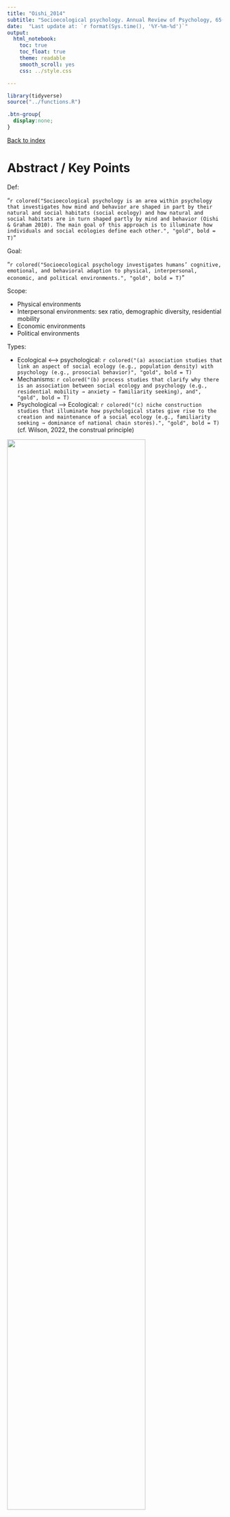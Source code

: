 ```yaml
---
title: "Oishi_2014"
subtitle: "Socioecological psychology. Annual Review of Psychology, 65(1), 581–609. https://doi.org/10.1146/annurev-psych-030413-152156"
date:  "Last update at: `r format(Sys.time(), '%Y-%m-%d')`"
output: 
  html_notebook:
    toc: true
    toc_float: true
    theme: readable
    smooth_scroll: yes
    css: ../style.css

---
```


```r
library(tidyverse)
source("../functions.R")
```

```css
.btn-group{
  display:none;
}
```

[Back to index](../index.nb.html)

# Abstract / Key Points

Def: 

"`r colored("Socioecological psychology is an area within psychology that investigates how mind and behavior are shaped in part by their natural and social habitats (social ecology) and how natural and social habitats are in turn shaped partly by mind and behavior (Oishi & Graham 2010). The main goal of this approach is to illuminate how individuals and social ecologies define each other.", "gold", bold = T)`"

Goal: 

"`r colored("Socioecological psychology investigates humans’ cognitive, emotional, and behavioral adaption to physical, interpersonal, economic, and political environments.", "gold", bold = T)`"

Scope: 

- Physical environments
- Interpersonal environments: sex ratio, demographic diversity, residential mobility 
- Economic environments
- Political environments

Types: 

- Ecological <---> psychological: `r colored("(a) association studies that link an aspect of social ecology (e.g., population density) with psychology (e.g., prosocial behavior)", "gold", bold = T)`
- Mechanisms: `r colored("(b) process studies that clarify why there is an association between social ecology and psychology (e.g., residential mobility → anxiety → familiarity seeking), and", "gold", bold = T)` 
- Psychological ---> Ecological: `r colored("(c) niche construction studies that illuminate how psychological states give rise to the creation and maintenance of a social ecology (e.g., familiarity seeking → dominance of national chain stores).", "gold", bold = T)` (cf. Wilson, 2022, the construal principle)

<img src="Screenshot 2023-07-14 at 10.44.53 AM.png" width=80%> 

# Intro (def, scope, etc)

Distinct features: 

- Comparison with the traditional psych approach: 

In one sense, the focus on subjective, intrapsychic phenomenology, such as one’s perception, representation, and mindset, is the hallmark of psychology and indeed what makes psychology different from other social sciences—most notably sociology—that attend to objective, social structural factors. 

Most notably, this view neglects the fact that people most often think, feel emotions, and act in reaction to, and in the presence of, other people (Berscheid & Reis 1998) and in certain physical (Barker 1968), climatic (Anderson 2001), political (Inglehart 1997), economic (Diener et al. 1995), demographic (Taylor 1998), and cultural conditions (Markus & Kitayama 1991).

Socioecological psychology attempts to bring the *objectivist* perspective to psychological science, investigating how objective social and physical environments, not just perception and construal of the envi- ronments, affect one’s thinking, feeling, and behaviors, as well as how people’s thinking, feeling, and behaviors give rise to built environments (human-made surroundings such as buildings and parks) and social environments. In other words, socioecological psychology combines the previous attempts to bring environments and daily contexts to psychology (e.g., Barker 1968, *Bronfenbrenner 1977*, Lewin 1939, Milgram 1970) while maintaining its focus on the *mutual constitution* of objective macroenvironments and psyche.

- Comparison with a sociological approach: 

Although socioecological psychology is similar to sociology in that both attend to *objective, macro factors*, socioecological psychology is different from sociology in its focus on *psychological mechanisms* underlying the association between social ecology and human cognition, emotion, and behavior. 

As stated by Milgram (1970), sociologists tend to focus on *sociological facts* (e.g., population density) that are *external* to individuals, whereas psychologists (here, socioecological psychologists) pay attention to psychological mechanisms that link the individual’s experience to his/her social ecology. Many sociologists, epidemiologists, demographers, and other social scientists conduct almost exclusively association studies (for exceptions, see Cook et al. 1983, Vasi & Macy 2003; for a review on experiments in sociology, see Jackson & Cox 2013); in contrast, socioecological psychologists conduct association, process, and niche construction studies.

- Comparison with other psychological approaches (e.g., ecological, environmental, community): 

A main difference is that socioecological psychology uses experimental as well as observational and survey methods, whereas ecological, environmental, and community psychologies rely almost exclusively on observational and survey methods.

- Comparison with a cultural psychological approach: 

Socioecological psychology is similar to cultural psychology (Kitayama & Cohen 2007) in its interests in distal, macroenvironmental factors. Far more similarities than differences exist between them. As detailed in Oishi & Graham (2010), however, one key difference is that *cultural psychology explores how psychological processes are grounded in culture* (e.g., cultural practices, rituals, and symbols), whereas socioecological psychology explores how psychological processes are grounded in *objective, concrete, macro conditions (e.g., green space, sex ratio, and income inequality) as well as cultural contexts*.

<img src="Screenshot 2023-07-14 at 10.50.40 AM.png" width=80%>

socioecological psychologists should start their research from the observation of humans in their natural, social habitats and eventually test the causal effect of environments in a controlled laboratory setting

# Physical environments 

- Green space and attention, memory, and learning:  
  - green space: soft fascination ---> capture involuntary attention 
  - urban space: directed, voluntary attention (e.g., traffic lights)
<br>
<br>
- Thinking style (holistic vs. analytic) Miyamoto et al. (2006) ---> landscapes: The main figures are much easier to detect in American landscapes than in Japanese landscapes.

- Geographical location: 
  - The distance from the equator and pathogens (regions near the equator tend to have more pathogens than regions more distant from the equator):
  - In a region with a lot of pathogens, individuals must avoid contact with strangers who may carry potential infectious diseases. In such a region, residents should make a sharp ingroup-outgroup distinction (collectivism) and should not be overly sociable (low extraversion) or adventurous (low openness). Indeed, people living in a nation with a historically high level of pathogens are more likely to hold collectivist values (Fincher et al. 2008) and to be less extraverted and less open to experiences than those living in a nation with a historically low level of pathogens (Schaller & Murray 2008).

- Climate and weather 
   - heat and violence 
   - emotional expressiveness (Pennebaker et al. 1996)
    - people living in a colder region self-reported being less emotionally expressive and were also perceived to be less emotionally expressive than those living in a warmer region. 
  - association with mood is not well-established 
    -  strong wind and the lack of sunlight are associated with negative moods, whereas climatic variables have surprisingly small or no associations with positive moods
    - the link between climate and well-being might be moderated by the wealth of nations (e.g., access to air conditioning and supermarkets) and that the null findings regarding the link between weather and mood in the United States (e.g., Lucas & Lawless 2013) could be that in a wealthy nation such as the United States, the effect of weather is minimized by various amenities

# Interpersonal environments 

- Population density
  - negatively associated with prosocial behavior
  - Urban overload (Milgram 1970):
    - Urbanites help others less than rural residents because urbanites come into contact with a far larger number of individuals than rural counterparts on a daily basis, and therefore urbanites need to conserve psychological energies by limiting the number of people with whom they interact `r side_note("I doon't quite buy this argument.")` 
    -  urban overload would give rise to social structures (the third type of socioecological psychology): Urban overload would result in the formation of *specialized institutions*, such as departments of welfare and housing that deal with individuals who need help in an urban community.

- Sex ratio

<img src="Screenshot 2023-07-14 at 11.09.41 AM.png" width=80%>

- Demographic diversity 

white participants living in a city with more African Americans showed greater prejudice toward African Americans than did those living in a city with fewer African Americans (present only in the Northern state)

residents of homogeneous cities (e.g., Bismarck, North Dakota and Lewiston, Maine) were more trusting of not just others in general, but also of neighbors and people of different eth- nicities compared to residents of heterogeneous cities (e.g., San Francisco and Houston). Putnam speculated that heterogeneous contexts seem to encourage white residents to “hunker down” like a turtle, whereas homogeneous contexts encourage white residents to bond with other

Portes & Vickstrom (2011) provided a persuasive critique on Putnam’s social capital work and pointed out the possibility that the inverse relation between heterogeneity and trust could be spurious, due to other third variables such as economic inequality and percent Scandinavian-origin population. In addition, the inverse relationship between racial/ethnic diversity and general trust was present among European Americans but not among African Americans. Indeed, African Americans living in a heterogeneous neighborhood of Detroit were more trusting of others than were African Americans living in a homogeneous neighborhood (Marschall & Stolle 2004).

- Residential mobility 
  - In a residentially mobile area, one cannot expect to have the same group of friends for an extended period of time. In a residentially stable area, in contrast, one can expect to be with the same group of friends (and enemies) for an extended period of time
    - Americans are more trusting of strangers than are Japanese (Yamagishi & Yamagishi 1994). Using an agent-based computer model, Macy & Sato (2002) showed that this cultural difference was explained by residential mobility. That is, it is more adaptive for people living in a mobile area to be trusting of strangers. Similarly, Americans are much more open and self-disclosing to others than are Japanese. This cultural difference was explained by *relational mobility*, which is the general degree to which individuals in a society have opportunities to form new relationships and terminate old ones (Schug et al. 2010). 
    - People in a relationally mobile society seem to be self-disclosing to others because self-disclosure is likely to result in the formation of a new relationship. In contrast, people in a relationally nonmobile society seem to avoid disclosing too much because the self-disclosure could backfire later. 
  - Consumer behaviors: the prevelence and popularity of chain stores 

# Economic environments 

- Economic conditions 
  - Although people spend less money on furniture, electronics, and leisure during an economic recession, people spend more money on personal care products and cosmetics (Hill et al. 2012, study 1).
    - Hill and colleagues showed that women who were primed with an economic recession indicated a greater desire to purchase beauty products than did women in a control condition. This was because women in a recession condition preferred mates with greater resources, which in turn made them desire beauty products, presumably to enhance their attractiveness for mates with resources.
  - Economic threats and greater prejudice. For instance, when primed with an economic threat, non-Asian American college students showed greater prejudice toward Asians (their main economic threat) than did those in the control condition (Butz & Yogeeswaran 2011). Not surprisingly, this link was explained by the heightened level of anxiety in the economic threat condition.
  - Authoritarianism (NTS: need for predictability)
    - the analysis of comic strips revealed that the main characters were more likely to be described as powerful (authoritarian) during an economic recession than during an economic boom (Sales 1973).
  - Subjective WB: 
    - Residents of poor nations were more likely to report having a meaning or purpose in life than were residents of wealthy nations (S. Oishi & E. Diener, manuscript under review). The inverse correlation between GDP per capita and meaning in life was explained by religiosity; 
  - The role of *econ inequality*: 
    - uneven distribution of resources reduces general trust (e.g., Cozzolino 2011)
    - Still, it is conceptually unclear why the lack of trust and other psychological consequences of inequality should be associated with mortality and illness (for a thoughtful critique, see Deaton 2003).
    - Americans were on average happier in the years of more income equality than in the years of inequality (Oishi et al. 2011). This was particularly true among low-income Americans. Finally, the link between income equality and happiness was mediated by perceived fairness and general
  - Why are many nations moving toward inequality despite the desire of equality? 
    - *The value of meritocracy and personal choice* 
      - Victim blaming; system justification (Talhelm)

- Economic activities
  - e.g., rice vs. wheat 
  - task- and reward- interdependence 

# Political environments 

Def: the environmental factors that affect human political activities such as political system, dominant political ideology, welfare policies, and taxation

- Democracy: 
  - democracy increases trust and civility to fellow citizens to the extent that it guarantees fairness and freedom
- Welfare: 
  - residents of nations with generous unemployment benefits, disability benefits, and pensions were indeed more satisfied with their lives and happier than were those of nations with less generous welfare
- Taxation: 
  - A cross-national study of 54 nations (Oishi et al. 2012) showed that residents of countries with progressive taxation (e.g., Sweden and Denmark) were more satisfied with their lives and reported experiencing more positive emotions than did residents of countries with less progressive taxation (e.g., Hong Kong and Russia). The association between progressive taxation and the mean levels of subjective well-being was mediated by satisfaction with public goods.

# Summary and future directions 

Socioecological psychology attempts to bring the objectivist perspective to psychological science, investigating how objective physical environments (e.g., green space, climate, pathogen prevalence), interpersonal environments (e.g., sex ratio, population density, residential mobility), economic environments (e.g., wealth, income inequality, dominant economic activities), and political environments (e.g., democracy, welfare spending)—*not just perception and construal of the environments*—affect one’s thinking, feeling, and behaviors.


-----
[Back to index](../index.nb.html)

`r colored("", "gold", bold = T)`
<img src="Screenshot 2023-07-14 at 10.50.40 AM.png" width=80%>
















  

